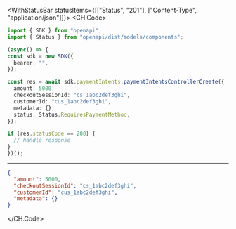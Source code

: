 

<WithStatusBar statusItems={[["Status", "201"], ["Content-Type", "application/json"]]}>
  <CH.Code>
  ```typescript PaymentIntentsControllerCreate.ts
  import { SDK } from "openapi";
import { Status } from "openapi/dist/models/components";

(async() => {
  const sdk = new SDK({
    bearer: "",
  });

  const res = await sdk.paymentIntents.paymentIntentsControllerCreate({
    amount: 5000,
    checkoutSessionId: "cs_1abc2def3ghi",
    customerId: "cus_1abc2def3ghi",
    metadata: {},
    status: Status.RequiresPaymentMethod,
  });

  if (res.statusCode == 200) {
    // handle response
  }
})();
  ```
  ---

  ```json Example Response
  {
    "amount": 5000,
    "checkoutSessionId": "cs_1abc2def3ghi",
    "customerId": "cus_1abc2def3ghi",
    "metadata": {}
  }
  ```
  </CH.Code>
</WithStatusBar>
